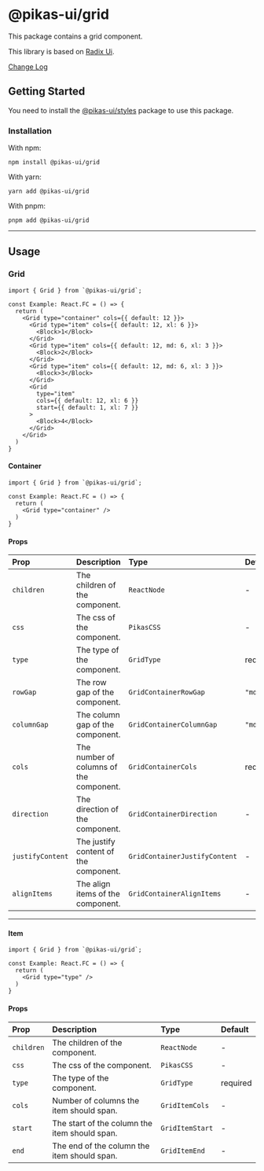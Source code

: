 

<NextSeo title="Grid" />

# @pikas-ui/grid

This package contains a grid component.

This library is based on [Radix Ui](https://www.radix-ui.com/).

<a href="https://github.com/Achaak/pikas/blob/main/packages/ui/grid/CHANGELOG.md">
  Change Log
</a>

## Getting Started

You need to install the <a href={stylesLink}>@pikas-ui/styles</a> package to use this package.

### Installation

With npm:

```
npm install @pikas-ui/grid
```

With yarn:

```
yarn add @pikas-ui/grid
```

With pnpm:

```
pnpm add @pikas-ui/grid
```

---

## Usage

### Grid

<GridExample />

```tsx
import { Grid } from `@pikas-ui/grid`;

const Example: React.FC = () => {
  return (
    <Grid type="container" cols={{ default: 12 }}>
      <Grid type="item" cols={{ default: 12, xl: 6 }}>
        <Block>1</Block>
      </Grid>
      <Grid type="item" cols={{ default: 12, md: 6, xl: 3 }}>
        <Block>2</Block>
      </Grid>
      <Grid type="item" cols={{ default: 12, md: 6, xl: 3 }}>
        <Block>3</Block>
      </Grid>
      <Grid
        type="item"
        cols={{ default: 12, xl: 6 }}
        start={{ default: 1, xl: 7 }}
      >
        <Block>4</Block>
      </Grid>
    </Grid>
  )
}
```

#### Container

```tsx
import { Grid } from `@pikas-ui/grid`;

const Example: React.FC = () => {
  return (
    <Grid type="container" />
  )
}
```


#### Props

| Prop             | Description                             | Type                          | Default  |
| :--------------- | :-------------------------------------- | :---------------------------- | :------- |
| `children`       | The children of the component.          | `ReactNode`                   | -        |
| `css`            | The css of the component.               | `PikasCSS`                    | -        |
| `type`           | The type of the component.              | `GridType`                    | required |
| `rowGap`         | The row gap of the component.           | `GridContainerRowGap`         | `"md"`   |
| `columnGap`      | The column gap of the component.        | `GridContainerColumnGap`      | `"md"`   |
| `cols`           | The number of columns of the component. | `GridContainerCols`           | required |
| `direction`      | The direction of the component.         | `GridContainerDirection`      | -        |
| `justifyContent` | The justify content of the component.   | `GridContainerJustifyContent` | -        |
| `alignItems`     | The align items of the component.       | `GridContainerAlignItems`     | -        |

---

#### Item

```tsx
import { Grid } from `@pikas-ui/grid`;

const Example: React.FC = () => {
  return (
    <Grid type="type" />
  )
}
```

#### Props

| Prop       | Description                                   | Type            | Default  |
| :--------- | :-------------------------------------------- | :-------------- | :------- |
| `children` | The children of the component.                | `ReactNode`     | -        |
| `css`      | The css of the component.                     | `PikasCSS`      | -        |
| `type`     | The type of the component.                    | `GridType`      | required |
| `cols`     | Number of columns the item should span.       | `GridItemCols`  | -        |
| `start`    | The start of the column the item should span. | `GridItemStart` | -        |
| `end`      | The end of the column the item should span.   | `GridItemEnd`   | -        |

